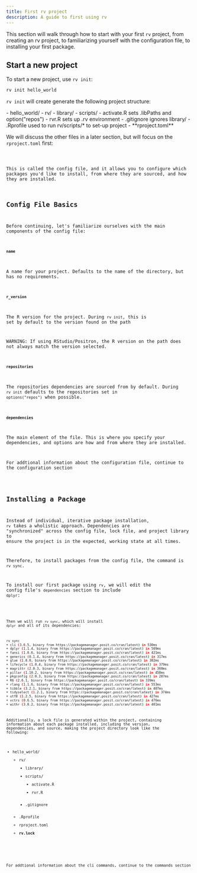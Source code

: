 ```yaml
---
title: First rv project
description: A guide to first using rv
---
```


This section will walk through how to start with your first `rv` project, from creating an rv project, to familiarizing yourself with the configuration file, to installing your first package.

## Start a new project
To start a new project, use `rv init`:
```bash
rv init hello_world
```

`rv init` will create generate the following project structure:

<FileTree>
- hello_world/
    - rv/
        - library/
        - scripts/
            - activate.R  sets .libPaths and option("repos")
            - rvr.R  sets up .rv environment
        - .gitignore  ignores library/
    - .Rprofile  used to run rv/scripts/* to set-up project
    - **rproject.toml**
</FileTree>

We will discuss the other files in a later section, but will focus on the `rproject.toml` first:


<Code code = {init_config} lang="toml" title = "rproject.toml" />

This is called the config file, and it allows you to configure which packages you'd like to install, from where they are sourced, and how they are installed.

## Config File Basics

Before continuing, let's familiarize ourselves with the main components of the config file:

#### `name`
A name for your project. Defaults to the name of the directory, but has no requirements.

#### `r_version`
The R version for the project. During `rv init`, this is set by default to the version found on the path

WARNING: If using RStudio/Positron, the R version on the path does not always match the version selected.

#### `repositories`
The repositories dependencies are sourced from by default. During `rv init` defaults to the repositories set in `options("repos")` when possible.

#### `dependencies`
The main element of the file. This is where you specify your dependencies, and options are how and from where they are installed.

<Aside type="note" title="Info">
For addtional information about the configuration file, continue to the configuration section
<LinkCard title="Configuration File" href="../../config/common_config" />
</Aside>

## Installing a Package

Instead of individual, iterative package installation, `rv` takes a wholistic approach.
Dependencies are "synchronized" across the config file, lock file, and project library 
to ensure the project is in the expected, working state at all times. 

Therefore, to install packages from the config file, the command is `rv sync`.

To install our first package using `rv`, we will edit the config file's `dependencies` section to include `dplyr`:


<Code code={first_dplyr} lang="toml" title = "rproject.toml" mark = '"dplyr"'/>

Then we will run `rv sync`, which will install `dplyr` and all of its dependencies:

```bash
rv sync
+ cli (3.6.5, binary from https://packagemanager.posit.co/cran/latest) in 530ms
+ dplyr (1.1.4, binary from https://packagemanager.posit.co/cran/latest) in 509ms
+ fansi (1.0.6, binary from https://packagemanager.posit.co/cran/latest) in 421ms
+ generics (0.1.4, binary from https://packagemanager.posit.co/cran/latest) in 317ms
+ glue (1.8.0, binary from https://packagemanager.posit.co/cran/latest) in 382ms
+ lifecycle (1.0.4, binary from https://packagemanager.posit.co/cran/latest) in 379ms
+ magrittr (2.0.3, binary from https://packagemanager.posit.co/cran/latest) in 360ms
+ pillar (1.10.2, binary from https://packagemanager.posit.co/cran/latest) in 458ms
+ pkgconfig (2.0.3, binary from https://packagemanager.posit.co/cran/latest) in 287ms
+ R6 (2.6.1, binary from https://packagemanager.posit.co/cran/latest) in 339ms
+ rlang (1.1.6, binary from https://packagemanager.posit.co/cran/latest) in 553ms
+ tibble (3.2.1, binary from https://packagemanager.posit.co/cran/latest) in 407ms
+ tidyselect (1.2.1, binary from https://packagemanager.posit.co/cran/latest) in 374ms
+ utf8 (1.2.5, binary from https://packagemanager.posit.co/cran/latest) in 427ms
+ vctrs (0.6.5, binary from https://packagemanager.posit.co/cran/latest) in 476ms
+ withr (3.0.2, binary from https://packagemanager.posit.co/cran/latest) in 401ms
```

Additionally, a lock file is generated within the project, containing information about each package installed, 
including the version, dependencies, and source, making the project directory look like the following:
<FileTree>
- hello_world/
    - rv/
        - library/
        - scripts/
            - activate.R 
            - rvr.R
        - .gitignore
    - .Rprofile
    - rproject.toml
    - **rv.lock**
</FileTree>

<Aside type="note" title="Info">
For addtional information about the cli commands, continue to the commands section
<LinkCard title="Commands" href="../../commands/intro" />
</Aside>
